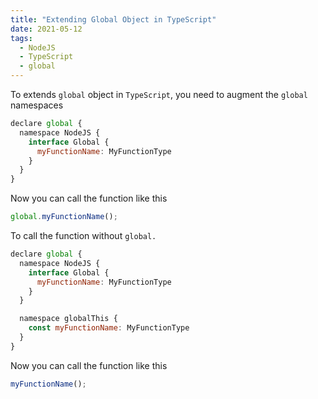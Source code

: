 ```yaml
---
title: "Extending Global Object in TypeScript"
date: 2021-05-12
tags:
  - NodeJS
  - TypeScript
  - global
---
```


To extends `global` object in `TypeScript`, you need to augment the `global` namespaces

```js
declare global {
  namespace NodeJS {
    interface Global {
      myFunctionName: MyFunctionType
    }
  }
}
```

Now you can call the function like this

```js
global.myFunctionName();
```

To call the function without `global.`

```js {8-10}
declare global {
  namespace NodeJS {
    interface Global {
      myFunctionName: MyFunctionType
    }
  }

  namespace globalThis {
    const myFunctionName: MyFunctionType
  }
}
```

Now you can call the function like this

```js
myFunctionName();
```
